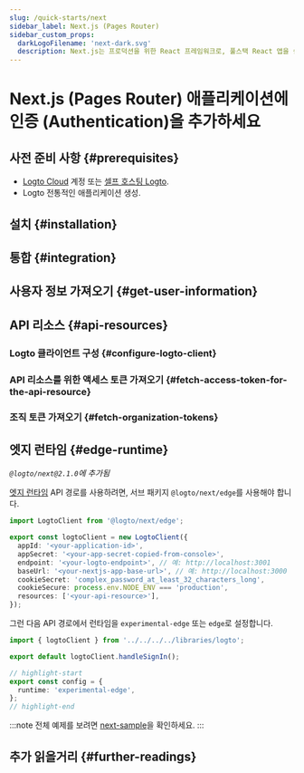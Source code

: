 ```yaml
---
slug: /quick-starts/next
sidebar_label: Next.js (Pages Router)
sidebar_custom_props:
  darkLogoFilename: 'next-dark.svg'
  description: Next.js는 프로덕션을 위한 React 프레임워크로, 풀스택 React 앱을 쉽게 구축할 수 있으며 내장된 SSR을 제공합니다.
---
```




# Next.js (Pages Router) 애플리케이션에 인증 (Authentication)을 추가하세요

<GuideTip />

## 사전 준비 사항 \{#prerequisites}

- [Logto Cloud](https://cloud.logto.io) 계정 또는 [셀프 호스팅 Logto](/introduction/set-up-logto-oss).
- Logto 전통적인 애플리케이션 생성.

## 설치 \{#installation}

<Installation />

## 통합 \{#integration}

<Integration />

## 사용자 정보 가져오기 \{#get-user-information}

<GetUserInformation />

## API 리소스 \{#api-resources}

<ApiResourcesDescription />

### Logto 클라이언트 구성 \{#configure-logto-client}

<ConfigApiResources />

### API 리소스를 위한 액세스 토큰 가져오기 \{#fetch-access-token-for-the-api-resource}

<FetchAccessTokenForApiResources />

### 조직 토큰 가져오기 \{#fetch-organization-tokens}

<FetchOrganizationTokenForUser />

## 엣지 런타임 \{#edge-runtime}

_`@logto/next@2.1.0`에 추가됨_

[엣지 런타임](https://nextjs.org/docs/app/building-your-application/rendering/edge-and-nodejs-runtimes) API 경로를 사용하려면, 서브 패키지 `@logto/next/edge`를 사용해야 합니다.

```ts title="libraries/logto.ts"
import LogtoClient from '@logto/next/edge';

export const logtoClient = new LogtoClient({
  appId: '<your-application-id>',
  appSecret: '<your-app-secret-copied-from-console>',
  endpoint: '<your-logto-endpoint>', // 예: http://localhost:3001
  baseUrl: '<your-nextjs-app-base-url>', // 예: http://localhost:3000
  cookieSecret: 'complex_password_at_least_32_characters_long',
  cookieSecure: process.env.NODE_ENV === 'production',
  resources: ['<your-api-resource>'],
});
```

그런 다음 API 경로에서 런타임을 `experimental-edge` 또는 `edge`로 설정합니다.

```ts title="pages/api/logto/sign-in.ts"
import { logtoClient } from '../../../../libraries/logto';

export default logtoClient.handleSignIn();

// highlight-start
export const config = {
  runtime: 'experimental-edge',
};
// highlight-end
```

:::note
전체 예제를 보려면 [next-sample](https://github.com/logto-io/js/tree/master/packages/next-sample)을 확인하세요.
:::

## 추가 읽을거리 \{#further-readings}

<FurtherReadings />
